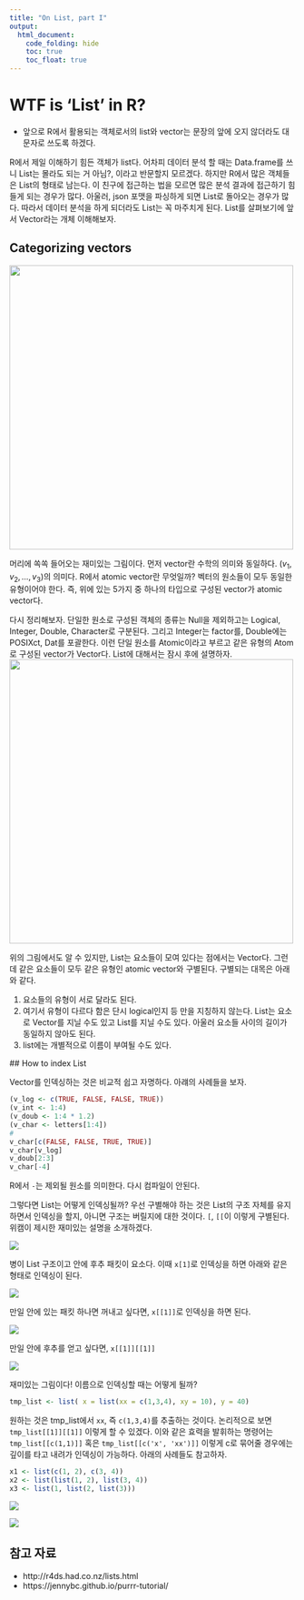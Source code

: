 ```yaml
---
title: "On List, part I"
output: 
  html_document: 
    code_folding: hide
    toc: true
    toc_float: true
---
```



# WTF is 'List' in R?

* 앞으로 R에서 활용되는 객체로서의 list와 vector는 문장의 앞에 오지 않더라도 대문자로 쓰도록 하겠다. 

R에서 제일 이해하기 힘든 객체가 list다. 어차피 데이터 분석 할 때는  Data.frame를 쓰니 List는 몰라도 되는 거 아님?, 이라고 반문할지 모르겠다. 하지만 R에서 많은 객체들은 List의 형태로 남는다. 이 친구에 접근하는 법을 모르면 많은 분석 결과에 접근하기 힘들게 되는 경우가 많다. 아울러, json 포맷을 파싱하게 되면 List로 돌아오는 경우가 많다. 따라서 데이터 분석을 하게 되더라도 List는 꼭 마주치게 된다. List를 살펴보기에 앞서 Vector라는 개체 이해해보자. 

## Categorizing vectors


![](https://pbs.twimg.com/media/Djl0avaX0AA88UN.jpg){width=500px}


머리에 쏙쏙 들어오는 재미있는 그림이다. 먼저 vector란 수학의 의미와 동일하다. $(v_1, v_2, \dotsc, v_3)$의 의미다. R에서 atomic vector란 무엇일까? 벡터의 원소들이 모두 동일한 유형이어야 한다. 즉, 위에 있는 5가지 중 하나의 타입으로 구성된 vector가 atomic vector다.  

다시 정리해보자. 단일한 원소로 구성된 객체의 종류는 Null을 제외하고는 Logical, Integer, Double, Character로 구분된다. 그리고 Integer는 factor를, Double에는 POSIXct, Dat를 포괄한다. 이런 단일 원소를 Atomic이라고 부르고 같은 유형의 Atom로 구성된 vector가 Vector다.  List에 대해서는 잠시 후에 설명하자. 
![](https://preview.ibb.co/cKEoLe/2018_8_5_06_49_Office_Lens.jpg){width=500px}

위의 그림에서도 알 수 있지만, List는 요소들이 모여 있다는 점에서는 Vector다. 그런데 같은 요소들이 모두 같은 유형인 atomic vector와 구별된다. 구별되는 대목은 아래와 같다. 

1. 요소들의 유형이 서로 달라도 된다. 
2. 여기서 유형이 다르다 함은 단시 logical인지 등 만을 지칭하지 않는다. List는 요소로 Vector를 지닐 수도 있고 List를 지닐 수도 있다. 아울러 요소들 사이의 길이가 동일하지 않아도 된다. 
3. list에는 개별적으로 이름이 부여될 수도 있다. 
 
 ## How to index List 

Vector를 인덱싱하는 것은 비교적 쉽고 자명하다. 아럐의 사례들을 보자. 

```r
(v_log <- c(TRUE, FALSE, FALSE, TRUE))
(v_int <- 1:4)
(v_doub <- 1:4 * 1.2)
(v_char <- letters[1:4])
#
v_char[c(FALSE, FALSE, TRUE, TRUE)]
v_char[v_log]
v_doub[2:3]
v_char[-4]
```
R에서 `-`는 제외될 원소를 의미한다. 다시 컴파일이 안된다. 

그렇다면 List는 어떻게 인덱싱될까? 우선 구별해야 하는 것은 List의 구조 자체를 유지하면서 인덱싱을 할지, 아니면 구조는 버릴지에 대한 것이다. `[`, `[[`이 이렇게 구별된다. 위캠이 제시한 재미있는 설명을 소개하겠다. 

![](https://github.com/anarinsk/purrr_tutorial/blob/master/documentation/assets/images/pepper.jpg?raw=true)


병이 List 구조이고 안에 후추 패킷이 요소다. 이때 `x[1]`로 인덱싱을 하면 아래와 같은 형태로 인덱싱이 된다. 

![](https://github.com/anarinsk/purrr_tutorial/blob/master/documentation/assets/images/pepper-1.jpg?raw=true)

만일 안에 있는 패킷 하나면 꺼내고 싶다면, `x[[1]]`로 인덱싱을 하면 된다. 

![](https://github.com/anarinsk/purrr_tutorial/blob/master/documentation/assets/images/pepper-2.jpg?raw=true)


만일 안에 후추를 얻고 싶다면, `x[[1]][[1]]`


![](https://github.com/anarinsk/purrr_tutorial/blob/master/documentation/assets/images/pepper-3.jpg?raw=true)

재미있는 그림이다! 이름으로 인덱싱할 때는 어떻게 될까? 

```r
tmp_list <- list( x = list(xx = c(1,3,4), xy = 10), y = 40)
```

원하는 것은 tmp_list에서 `xx`, 즉 `c(1,3,4)`를 추출하는 것이다. 논리적으로 보면 `tmp_list[[1]][[1]]` 이렇게 할 수 있겠다. 이와 같은 효력을 발휘하는 명령어는 `tmp_list[[c(1,1)]]` 혹은 `tmp_list[[c('x', 'xx')]]` 이렇게 c로 묶어줄 경우에는 깊이를 타고 내려가 인덱싱이 가능하다.  아래의 사례들도 참고하자. 

```r
x1 <- list(c(1, 2), c(3, 4))
x2 <- list(list(1, 2), list(3, 4))
x3 <- list(1, list(2, list(3)))
```

![](http://r4ds.had.co.nz/diagrams/lists-structure.png =700x)

![](http://r4ds.had.co.nz/diagrams/lists-subsetting.png  =700x)

## 참고 자료 

* http://r4ds.had.co.nz/lists.html
* https://jennybc.github.io/purrr-tutorial/